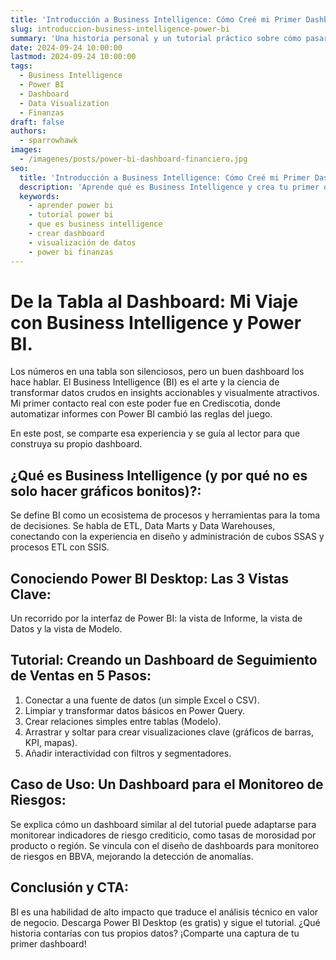 ```yaml
---
title: 'Introducción a Business Intelligence: Cómo Creé mi Primer Dashboard en Power BI'
slug: introduccion-business-intelligence-power-bi
summary: 'Una historia personal y un tutorial práctico sobre cómo pasar de los datos en bruto a un dashboard interactivo en Power BI. Se explican los conceptos clave de BI y se muestra un caso de uso real en finanzas.'
date: 2024-09-24 10:00:00
lastmod: 2024-09-24 10:00:00
tags:
  - Business Intelligence
  - Power BI
  - Dashboard
  - Data Visualization
  - Finanzas
draft: false
authors:
  - sparrowhawk
images:
  - /imagenes/posts/power-bi-dashboard-financiero.jpg
seo:
  title: 'Introducción a Business Intelligence: Cómo Creé mi Primer Dashboard en Power BI'
  description: 'Aprende qué es Business Intelligence y crea tu primer dashboard interactivo en Power BI con este tutorial paso a paso inspirado en casos reales.'
  keywords:
    - aprender power bi
    - tutorial power bi
    - que es business intelligence
    - crear dashboard
    - visualización de datos
    - power bi finanzas
---
```


# De la Tabla al Dashboard: Mi Viaje con Business Intelligence y Power BI.

Los números en una tabla son silenciosos, pero un buen dashboard los hace hablar. El Business Intelligence (BI) es el arte y la ciencia de transformar datos crudos en insights accionables y visualmente atractivos. Mi primer contacto real con este poder fue en Crediscotia, donde automatizar informes con Power BI cambió las reglas del juego.

En este post, se comparte esa experiencia y se guía al lector para que construya su propio dashboard.

## ¿Qué es Business Intelligence (y por qué no es solo hacer gráficos bonitos)?:

Se define BI como un ecosistema de procesos y herramientas para la toma de decisiones. Se habla de ETL, Data Marts y Data Warehouses, conectando con la experiencia en diseño y administración de cubos SSAS y procesos ETL con SSIS.

## Conociendo Power BI Desktop: Las 3 Vistas Clave:

Un recorrido por la interfaz de Power BI: la vista de Informe, la vista de Datos y la vista de Modelo.

## Tutorial: Creando un Dashboard de Seguimiento de Ventas en 5 Pasos:

1. Conectar a una fuente de datos (un simple Excel o CSV).
2. Limpiar y transformar datos básicos en Power Query.
3. Crear relaciones simples entre tablas (Modelo).
4. Arrastrar y soltar para crear visualizaciones clave (gráficos de barras, KPI, mapas).
5. Añadir interactividad con filtros y segmentadores.

## Caso de Uso: Un Dashboard para el Monitoreo de Riesgos:

Se explica cómo un dashboard similar al del tutorial puede adaptarse para monitorear indicadores de riesgo crediticio, como tasas de morosidad por producto o región. Se vincula con el diseño de dashboards para monitoreo de riesgos en BBVA, mejorando la detección de anomalías.

## Conclusión y CTA:

BI es una habilidad de alto impacto que traduce el análisis técnico en valor de negocio. Descarga Power BI Desktop (es gratis) y sigue el tutorial. ¿Qué historia contarías con tus propios datos? ¡Comparte una captura de tu primer dashboard!
